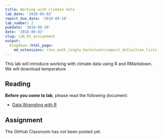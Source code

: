 ```yaml
---
title: Working with climate data
lab_date: '2018-09-03'
report_due_date: '2018-09-10'
lab_number: 2
pubdate: '2018-08-20'
date: '2018-09-03'
slug: lab_02_assignment
output:
  blogdown::html_page:
    md_extensions: +tex_math_single_backslash+compact_definition_lists
---
```

This lab will introduce working with climate data using R and RMarkdown. We will download temperature 

## Reading

**Before you come to lab**, please read the following document:

* [Data Wrangling with R](/lab_docs/lab_02_lab02_overview)

## Assignment

The GitHub Classroom has not been posted yet.
